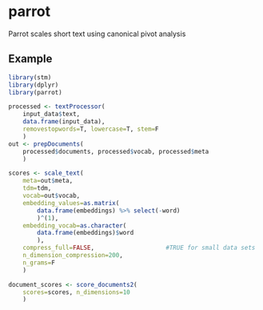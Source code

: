 # parrot

Parrot scales short text using canonical pivot analysis

## Example



```r
library(stm)
library(dplyr)
library(parrot)

processed <- textProcessor(
    input_data$text,
    data.frame(input_data),
    removestopwords=T, lowercase=T, stem=F
    )
out <- prepDocuments(
    processed$documents, processed$vocab, processed$meta
    )

scores <- scale_text(
    meta=out$meta,
    tdm=tdm,
    vocab=out$vocab,
    embedding_values=as.matrix(
        data.frame(embeddings) %>% select(-word)
        )^(1),
    embedding_vocab=as.character(
        data.frame(embeddings)$word
        ),
    compress_full=FALSE,                    #TRUE for small data sets
    n_dimension_compression=200,
    n_grams=F
    )

document_scores <- score_documents2(
    scores=scores, n_dimensions=10
    )
```
